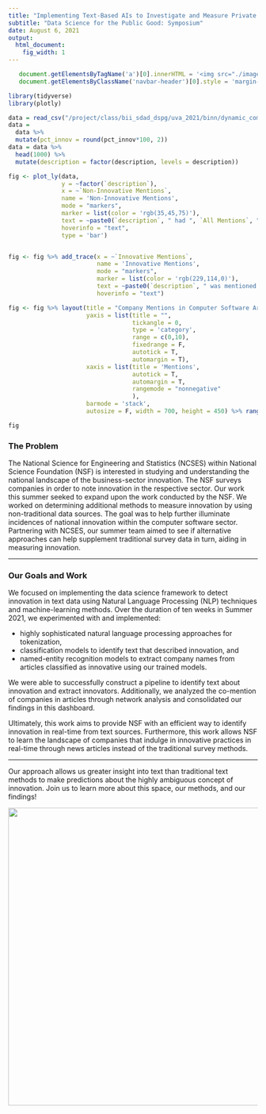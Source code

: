 ```yaml
---
title: "Implementing Text-Based AIs to Investigate and Measure Private Sector Software Innovation"
subtitle: "Data Science for the Public Good: Symposium"
date: August 6, 2021
output:
  html_document:
    fig_width: 1
---
```

```js
   document.getElementsByTagName('a')[0].innerHTML = '<img src="./images/DSPG_white-01.png" width="120px" />'
   document.getElementsByClassName('navbar-header')[0].style = 'margin-top:-10px;'
```
```r
library(tidyverse)
library(plotly)

data = read_csv("/project/class/bii_sdad_dspg/uva_2021/binn/dynamic_company_innov_fig_data.csv")
data = 
  data %>% 
  mutate(pct_innov = round(pct_innov*100, 2))
data = data %>% 
  head(1000) %>% 
  mutate(description = factor(description, levels = description))

fig <- plot_ly(data, 
               y = ~factor(`description`), 
               x = ~`Non-Innovative Mentions`,
               name = 'Non-Innovative Mentions',
               mode = "markers",
               marker = list(color = 'rgb(35,45,75)'),
               text = ~paste0(`description`, " had ", `All Mentions`, " mentions in 2017,<br>out of which ", `Non-Innovative Mentions`, " were non-innovation related mentions."), 
               hoverinfo = "text",
               type = 'bar')


fig <- fig %>% add_trace(x = ~`Innovative Mentions`, 
                         name = 'Innovative Mentions', 
                         mode = "markers",
                         marker = list(color = 'rgb(229,114,0)'),
                         text = ~paste0(`description`, " was mentioned ", `Innovative Mentions`, "<br>times in 2017 for innovating a new product,<br>which is ", `pct_innov`, "% of the total times it was mentioned."), 
                         hoverinfo = "text")

fig <- fig %>% layout(title = "Company Mentions in Computer Software Articles in 2017",
                      yaxis = list(title = "",
                                   tickangle = 0,
                                   type = 'category',
                                   range = c(0,10),
                                   fixedrange = F,
                                   autotick = T,
                                   automargin = T),
                      xaxis = list(title = 'Mentions',
                                   autotick = T,
                                   automargin = T,
                                   rangemode = "nonnegative"
                                   ), 
                      barmode = 'stack',
                      autosize = F, width = 700, height = 450) %>% rangeslider(., start = 0, end = (max(data$`All Mentions`)+1000))

fig 
```

### **The Problem**

The National Science for Engineering and Statistics (NCSES) within National Science Foundation (NSF) is interested in studying and understanding the national landscape of the business-sector innovation. The NSF surveys companies in order to note innovation in the respective sector. Our work this summer seeked to expand upon the work conducted by the NSF. We worked on determining additional methods to measure innovation by using non-traditional data sources. The goal was to help further illuminate incidences of national innovation within the computer software sector. Partnering with NCSES, our summer team aimed to see if alternative approaches can help supplement traditional survey data in turn, aiding in measuring innovation.  

----

### **Our Goals and Work**  

We focused on implementing the data science framework to detect innovation in text data using Natural Language Processing (NLP) techniques and machine-learning methods. Over the duration of ten weeks in Summer 2021, we experimented with and implemented:  

* highly sophisticated natural language processing approaches for tokenization,    
* classification models to identify text that described innovation, and  
* named-entity recognition models to extract company names from articles classified as innovative using our trained models.  

We were able to successfully construct a pipeline to identify text about innovation and extract innovators. Additionally, we analyzed the co-mention of companies in articles through network analysis and consolidated our findings in this dashboard.  

Ultimately, this work aims to provide NSF with an efficient way to identify innovation in real-time from text sources. Furthermore, this work allows NSF to learn the landscape of companies that indulge in innovative practices in real-time through news articles instead of the traditional survey methods.  

----

Our approach allows us greater insight into text than traditional text methods to make predictions about the highly ambiguous concept of innovation. Join us to learn more about this space, our methods, and our findings!

<center><img src="images/approach_slide.png" width="600px"></center>  


